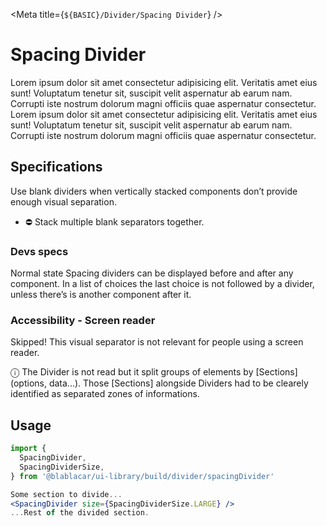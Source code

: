 

<Meta title={`${BASIC}/Divider/Spacing Divider`} />

# Spacing Divider

<Canvas>
  <Story name="Spacing Divider">
    <BaseSection>
      Lorem ipsum dolor sit amet consectetur adipisicing elit. Veritatis amet eius sunt! Voluptatum
      tenetur sit, suscipit velit aspernatur ab earum nam. Corrupti iste nostrum dolorum magni
      officiis quae aspernatur consectetur.
      <SpacingDivider size={SpacingDividerSize.LARGE} />
      Lorem ipsum dolor sit amet consectetur adipisicing elit. Veritatis amet eius sunt! Voluptatum
      tenetur sit, suscipit velit aspernatur ab earum nam. Corrupti iste nostrum dolorum magni
      officiis quae aspernatur consectetur.
    </BaseSection>
  </Story>
</Canvas>

## Specifications

Use blank dividers when vertically stacked components don’t provide enough visual separation.

- ⛔️ Stack multiple blank separators together.

### Devs specs

Normal state
Spacing dividers can be displayed before and after any component.
In a list of choices the last choice is not followed by a divider, unless there’s is another component after it.

### Accessibility - Screen reader
Skipped! This visual separator is not relevant for people using a screen reader.

ⓘ The Divider is not read but it split groups of elements by [Sections] (options, data...). Those [Sections] alongside Dividers had to be clearely identified as separated zones of informations.

## Usage

```jsx
import {
  SpacingDivider,
  SpacingDividerSize,
} from '@blablacar/ui-library/build/divider/spacingDivider'

Some section to divide...
<SpacingDivider size={SpacingDividerSize.LARGE} />
...Rest of the divided section.
```

<ArgsTable of={SpacingDivider} />

